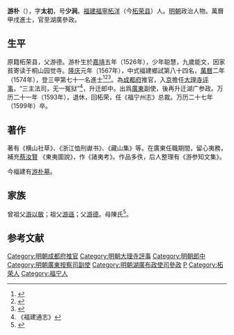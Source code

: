 {{明清人物信息框
| 姓名 = 游朴
| 原名 =
| 圖片名稱= 
| 圖片大小 =
| 圖片說明 = 
| 最高職務 = 湖廣布政使司參政
| 國家 = 大明 
| 爵位 =
| 籍貫 = [[福建|福建]][[福寧州|福寧州]]
| 族裔 = 
| 字號 = 字太初，號少澗
| 諡號 =
| 出生日期 = 嘉靖五年（1526年）
| 出生地點 =
| 逝世日期 = 萬曆二十七年（1599年）
| 逝世地點 =
| 墓葬 =
| 配偶 = 
| 親屬 = 
| 出身 =
* 萬曆二年甲戌科同進士出身
| 經歷 =
| 著作 =  
}}
'''游朴'''（{{bd|1526年||1599年|catIdx=Y}}），字'''太初'''，号'''少涧'''。[[福建|福建]][[福寧州|福寧]][[柘洋|柘洋]]（今[[柘荣县|柘荣县]]）人。[[明朝|明朝]]政治人物。萬曆甲戌進士，官至湖廣參政。

== 生平 ==
原籍柘荣县，父游德。游朴生於[[嘉靖|嘉靖]]五年（1526年），少年聪慧，九歲能文，因家貧寄读于桐山园觉寺。[[隆庆_(明朝)|隆庆]]元年（1567年），中式福建鄉試第八十四名，[[万历|萬曆]]二年（1574年），登三甲第七十一名進士<ref>{{Cite book|title=《皇明贡举考》卷五|last=（明）[[张朝瑞|张朝瑞]]|first=|publisher=《续修四库全书》史部第828册|year=|isbn=|location=|pages=}}</ref><ref>{{Cite book|title=贡举志五种 上|last=鲁小俊，江俊伟著|first=|publisher=武汉：武汉大学出版社|year=2009|isbn=978-7-307-07043-1|location=|pages=}}</ref><ref>{{Cite book|title=近代中国史料丛刊续辑 785-790 明清进士题名录索引 1-6|last=朱保炯，谢沛霖|first=|publisher=文海出版社|year=1981|isbn=|location=台湾}}</ref>。為[[成都府|成都府]]推官，入[[明清北京城|京]]擔任[[大理寺评事|大理寺评事]]，“三主法司，无一冤狱”<ref>《福建通志》</ref>，升迁郎中。出爲[[廣東等處承宣布政使司|廣東]]副使，後再升迁湖广参政。万历二十一年（1593年），退休，回柘荣，任《福宁州志》总裁。万历二十七年（1599年）卒。

==著作==
著有《横山社草》、《浙江恤刑谳书》、《藏山集》等。在廣東任職期間，留心夷務，補充[[蔡汝賢|蔡汝賢]] 《東夷圖說》，作《諸夷考》。作品多佚，后人整理有《游参知文集》。

今福建有[[游朴墓|游朴墓]]。

==家族==
曾祖父[[游以敬|游以敬]]；祖父[[游遜|游遜]]；父[[游德|游德]]。母陳氏<ref>{{Cite book|title=天一阁藏明代科举录选刊 登科录 点校本|last=龚延明主编|first=|publisher=宁波出版社|year=2016|isbn=978-7-5526-2320-8|location=宁波|pages=|quote=《天一閣藏明代科舉錄選刊.登科錄》之《萬曆二年甲戌科登科錄》}}</ref>。

==参考文献==
{{reflist}}

{{萬曆二年甲戌科殿試金榜}}
{{規範控制}}
{{DEFAULTSORT:You游}}
[[Category:明朝成都府推官|Category:明朝成都府推官]]
[[Category:明朝大理寺評事|Category:明朝大理寺評事]]
[[Category:明朝郎中|Category:明朝郎中]]
[[Category:明朝廣東按察司副使|Category:明朝廣東按察司副使]]
[[Category:明朝湖廣布政使司參政|Category:明朝湖廣布政使司參政]]
[[Category:游姓|P]]
[[Category:柘荣人|Category:柘荣人]]
[[Category:福宁人|Category:福宁人]]